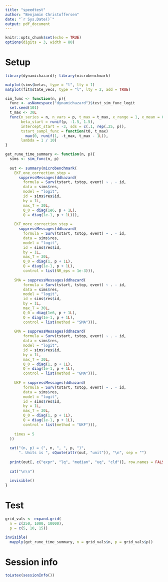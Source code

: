 ```yaml
---
title: "speedtest"
author: "Benjamin Christoffersen"
date: "`r Sys.Date()`"
output: pdf_document
---
```


```r
knitr::opts_chunk$set(echo = TRUE)
options(digits = 3, width = 80)
```

# Setup

```r
library(dynamichazard); library(microbenchmark)
```

```r
matplot(sims$betas, type = "l", lty = 1)
matplot(fit$state_vecs, type = "l", lty = 2, add = TRUE)
```


```r
sim_func <- function(n, p){
  func <- asNamespace("dynamichazard")$test_sim_func_logit
  set.seed(101)
  t_max <- 30L
  func(n_series = n, n_vars = p, t_max = t_max, x_range = 1, x_mean = 0,
       beta_start = runif(p, -1.5, 1.5), 
       intercept_start = -3, sds = c(.1, rep(.25, p)),
       tstart_sampl_func = function(t0, t_max)
         max(0, runif(1, -t_max, t_max - 1L)), 
       lambda = 1 / 10)
}

get_rune_time_summary <- function(n, p){
  sims <- sim_func(n, p)
  
  out <- summary(microbenchmark(
    EKF_one_correction_step = 
      suppressMessages(ddhazard(
        formula = Surv(tstart, tstop, event) ~ . - id, 
        data = sims$res,
        model = "logit",
        id = sims$res$id,
        by = 1L, 
        max_T = 30L, 
        Q_0 = diag(1e6, p + 1L),
        Q = diag(1e-1, p + 1L))),
    
    EKF_more_correction_step = 
      suppressMessages(ddhazard(
        formula = Surv(tstart, tstop, event) ~ . - id, 
        data = sims$res,
        model = "logit",
        id = sims$res$id,
        by = 1L, 
        max_T = 30L, 
        Q_0 = diag(1, p + 1L),
        Q = diag(1e-1, p + 1L),
        control = list(NR_eps = 1e-3))),
    
    SMA = suppressMessages(ddhazard(
        formula = Surv(tstart, tstop, event) ~ . - id, 
        data = sims$res,
        model = "logit",
        id = sims$res$id,
        by = 1L, 
        max_T = 30L, 
        Q_0 = diag(1e6, p + 1L),
        Q = diag(1e-1, p + 1L),
        control = list(method = "SMA"))),
    
    GMA = suppressMessages(ddhazard(
        formula = Surv(tstart, tstop, event) ~ . - id, 
        data = sims$res,
        model = "logit",
        id = sims$res$id,
        by = 1L, 
        max_T = 30L, 
        Q_0 = diag(1, p + 1L),
        Q = diag(1e-1, p + 1L),
        control = list(method = "GMA"))),
    
    UKF = suppressMessages(ddhazard(
        formula = Surv(tstart, tstop, event) ~ . - id, 
        data = sims$res,
        model = "logit",
        id = sims$res$id,
        by = 1L, 
        max_T = 30L, 
        Q_0 = diag(1, p + 1L),
        Q = diag(1e-1, p + 1L),
        control = list(method = "UKF"))),
    
    times = 5
  ))
  
  cat("(n, p) = (", n, ", ", p, ")",
      ". Units is ", sQuote(attr(out, "unit")), "\n", sep = "")
  
  print(out[, c("expr", "lq", "median", "uq", "cld")], row.names = FALSE)
  
  cat("\n\n")
  
  invisible() 
}
```

# Test

```r
grid_vals <- expand.grid(
  n = c(250, 1000, 10000),
  p = c(5, 10, 15))

invisible(
  mapply(get_rune_time_summary, n = grid_vals$n, p = grid_vals$p))
```

# Session info

```r
toLatex(sessionInfo())
```

